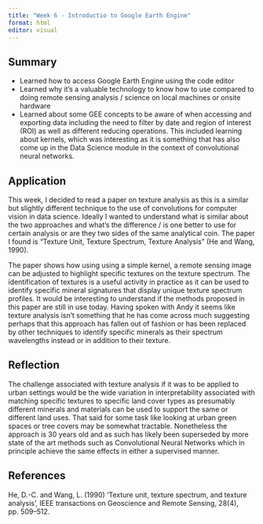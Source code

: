 ```yaml
---
title: "Week 6 - Introductio to Google Earth Engine"
format: html
editor: visual
---
```


## Summary 

- Learned how to access Google Earth Engine using the code editor
- Learned why it’s a valuable technology to know how to use compared to doing remote sensing analysis / science on local machines or onsite hardware
- Learned about some GEE concepts to be aware of when accessing and exporting data including the need to filter by date and region of interest (ROI) as well as different reducing operations. This included learning about kernels, which was interesting as it is something that has also come up in the Data Science module in the context of convolutional neural networks.


## Application 

This week, I decided to read a paper on texture analysis as this is a similar but slightly different technique to the use of convolutions for computer vision in data science. Ideally I wanted to understand what is similar about the two approaches and what’s the difference / is one better to use for certain analysis or are they two sides of the same analytical coin. The paper I found is “Texture Unit, Texture Spectrum, Texture Analysis” (He and Wang, 1990).

The paper shows how using using a simple kernel, a remote sensing image can be adjusted to highlight specific textures on the texture spectrum. The identification of textures is a useful activity in practice as it can be used to identify specific mineral signatures that display unique texture spectrum profiles. It would be interesting to understand if the methods proposed in this paper are still in use today. Having spoken with Andy it seems like texture analysis isn’t something that he has come across much suggesting perhaps that this approach has fallen out of fashion or has been replaced by other techniques to identify specific minerals as their spectrum wavelengths instead or in addition to their texture.


## Reflection

The challenge associated with texture analysis if it was to be applied to urban settings would be the wide variation in interpretability associated with matching specific textures to specific land cover types as presumably different minerals and materials can be used to support the same or different land uses. That said for some task like looking at urban green spaces or tree covers may be somewhat tractable. Nonetheless the approach is 30 years old and as such has likely been superseded by more state of the art methods such as Convolutional Neural Networks which in principle achieve the same effects in either a supervised manner.

## References

He, D.-C. and Wang, L. (1990) ‘Texture unit, texture spectrum, and texture analysis’, IEEE transactions on Geoscience and Remote Sensing, 28(4), pp. 509–512.
